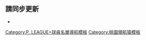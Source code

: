 {{Basketball roster header | template_name = 桃園領航猿球員名單 | team= 桃園領航猿 | nat = n }}

{{player3 | num = 0 | name = 羅賓森 | link = 德文·羅賓森 | tslink = Devin Robinson | pos = F | m = 2.03 | kgs = 91 | year = 1995 | month = 03 | date = 07 | note = I }}
{{player3 | num = 1 | name = 喬丹 | link = 喬丹·托爾伯特 | pos = F | m = 2.00 | kgs = 102 | year = 1992 | month = 11 | date = 08 | note= I }}
{{player3 | num = 3 | name = 吳家駿 | dab = 籃球運動員 | wdid = Q112078794 | pos = G | m = 1.74 | kgs = 68 | year = 1994 | month = 03 | date = 03 }}
{{player3 | num = 5 | name = 施顏宗 | pos = F | m = 1.92 | kgs = 91 | year = 1992 | month = 05 | date = 29 }}
{{player3 | num = 6 | name = 關達祐 | pos = G | m = 1.81 | kgs = 89 | year = 1997 | month = 09 | date = 15 }}
{{player3 | num = 7 | name = 林耀宗 | pos = F | m = 1.94 | kgs = 100 | year = 1990 | month = 09 | date = 07 }}
{{player3 | num = 9 | name = 林金榜 | pos = F | m = 1.90 | kgs = 90 | year = 1985 | month = 06 | date = 15 }}
{{player3 | num = 10 | name = 蘇志誠 | dab = 籃球運動員 | pos = G | m = 1.78 | kgs = 88 | year = 1999 | month = 04 | date = 15 }}
{{player3 | num = 12 | name = 李家慷 | pos = G | m = 1.85 | kgs = 85 | year = 1998 | month = 10 | date = 16 }}
{{player3 | num = 13 | name = 陳昱瑞 | wdid = Q112080205 | pos = G | m = 1.85 | kgs = 75 | year = 1995 | month = 12 | date = 22 }}
{{player3 | num = 18 | name = 貝索維奇 | link = 內馬尼亞·貝索維奇 | tslink = Nemanja Bešović | pos = C | m = 2.21 | kgs = 120 | year = 1992 | month = 06 | date = 08 | note = I }}
{{player3 | num = 22 | name = 黃泓瀚 | wdid = Q112079214 | pos = F | m = 1.92 | kgs = 92 | year = 1994 | month = 10 | date = 15 }}
{{player3 | num = 25 | name = 林正 | dab = 籃球運動員 | pos = C | m = 2.02 | kgs = 102 | year = 2000 | month = 07 | date = 25 }}
{{player3 | num = 28 | name = 施晉堯 | pos = F | m = 1.88 | kgs = 86 | year = 1990 | month = 10 | date = 28 }}
{{player3 | num = 30 | name = 陳冠全 | pos = C | m = 1.97 | kgs = 115 | year = 1993 | month = 12 | date = 30 | note = C }}
{{player3 | num = 45 | name = 溫立煌 | wdid = Q112079131 | pos = F | m = 2.00 | kgs = 97 | year = 1993 | month = 10 | date = 26 }}
{{player3 | num = 69 | name = 盧峻翔 | pos = G | m = 1.90 | kgs = 82 | year = 1997 | month = 07 | date = 15 }}

{{Basketball roster footer
| head_coach = 
* {{lwd|Q75247420|page=尤爾吉·卡米諾斯|卡米諾斯}}
| asst_coach =
* [[顏行書]]
* [[楊宜峰]]
* [[柯煥為]]
| str_cond = 
* [[劉政餘]]
| ath_train = 
* [[彭麗貞]]
| legend3 = '''（I）''' [[P. LEAGUE+外籍球員|外籍球員]]
| roster_url = https://pleagueofficial.com/team/2
| accessdate = 2022-07-01
}}<noinclude>
== 請同步更新 ==
*{{tl|桃園領航猿現役球員名單}}

[[Category:P. LEAGUE+球員名單導航模板]]
[[Category:桃園領航猿模板]]
</noinclude>